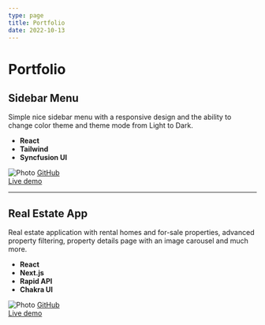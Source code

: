 ```yaml
---
type: page
title: Portfolio
date: 2022-10-13
---
```


# Portfolio
 
## Sidebar Menu

Simple nice sidebar menu with a responsive design and the ability to change 
color theme and theme mode from Light to Dark. 
* **React**
* **Tailwind**
* **Syncfusion UI**


<Image
  src="/images/sidebarMenuLight.png"
  alt="Photo"
  width={889}
  height={500}
  priority
  className="next-image"
/>
[GitHub ](https://github.com/AndreyPashinsky/dashboard)  
[Live demo ](https://dashboard-beige-xi.vercel.app/)  

---

## Real Estate App

Real estate application with rental homes and for-sale properties,
advanced property filtering, property details page with an image carousel and much more.
* **React**
* **Next.js**
* **Rapid API**
* **Chakra UI**


<Image
  src="/images/realEstateApp.png"
  alt="Photo"
  width={889}
  height={500}
  priority
  className="next-image"
/>
[GitHub ](https://github.com/AndreyPashinsky/real-estate)  
[Live demo](https://real-estate-app-navy.vercel.app/)
